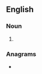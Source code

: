 ==English==

===Noun===
{{head|en|noun plural form}}

# {{plural of|yeller|lang=en}}

===Anagrams===
* {{anagrams|en|Seyller|sellery}}